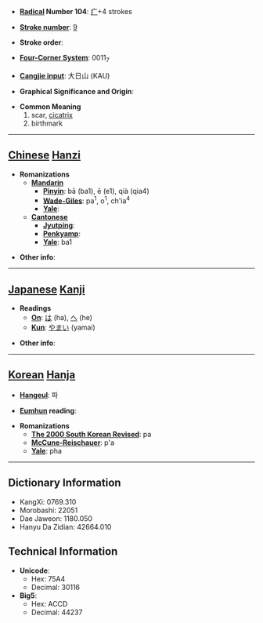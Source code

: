 * '''[[Wiktionary:Chinese radical index| Radical]] Number 104''': [[Wiktionary:Chinese radical index 疒|疒]]+4 strokes

* '''[[Wiktionary:Chinese total strokes index|Stroke number]]''': [[Wiktionary:Chinese total strokes index 9|9]]

* '''Stroke order''': 

* '''[[Wiktionary:Chinese four corner index|Four-Corner System]]''': 0011<sub>7</sub>

* '''[[Wiktionary:Chinese Cangjie index|Cangjie input]]''': 大日山 (KAU)

* '''Graphical Significance and Origin''': 

* '''Common Meaning'''
*#scar, [[cicatrix]]
*# birthmark


----

== [[Chinese]] [[Hanzi]] ==

* '''Romanizations'''
** '''[[Mandarin]]'''
*** '''[[Pinyin]]''': bā (ba1), ē (e1), qià (qia4)
*** '''[[Wade-Giles]]''': pa<sup>1</sup>, o<sup>1</sup>, ch'ia<sup>4</sup>
*** '''[[Yale]]''': 
** '''[[Cantonese]]'''
*** '''[[Jyutping]]''':
*** '''[[Penkyamp]]''': 
*** '''[[Yale]]''': ba1

* '''Other info''': 

----

== [[Japanese]] [[Kanji]] ==

* '''Readings'''
** '''[[On]]''': [[は]] (ha), [[へ]] (he)
** '''[[Kun]]''': [[やまい]] (yamai)

* '''Other info''':  

----

== [[Korean]] [[Hanja]] ==

* '''[[Hangeul]]''': 파

* '''[[Eumhun]] reading''': 

* '''Romanizations'''
** '''[[The 2000 South Korean Revised Romanization|The 2000 South Korean Revised]]''': pa
** '''[[McCune-Reischauer]]''': p'a
** '''[[Yale]]''': pha

----

== Dictionary Information ==

* KangXi: 0769.310
* Morobashi: 22051
* Dae Jaweon: 1180.050
* Hanyu Da Zidian: 42664.010

== Technical Information ==

* '''Unicode''':
** Hex: 75A4
** Decimal: 30116
* '''Big5''':
** Hex: ACCD
** Decimal: 44237